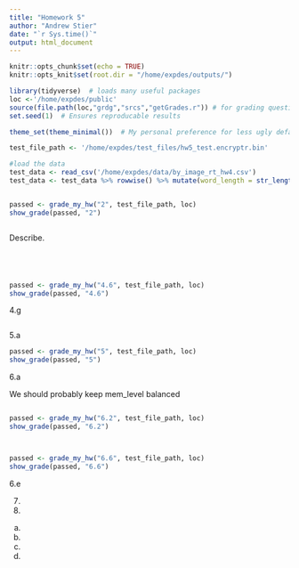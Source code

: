 ```yaml
---
title: "Homework 5"
author: "Andrew Stier"  
date: "`r Sys.time()`"
output: html_document
---
```


<!---
In order to check that all the necessary packages are installed, Click the File > New File > R Markdown button and keep all of the options as is. Save the document somewhere, and, while that new document is open, click the knit button. If a window with some plots shows up, everything is installed correctly. If RStudio prompts you to install any packages, you should install them.
-->

<!---
Please save this file as Homework5_lastname_firstname.Rmd

Be sure to update the author field in the block above.

While you are working on your homework, you can use the green arrows to run a "chunk" of code. In order to produce the final document, use the knit button. You will turn in both the Rmd file and the knitted html file, which will appear next to wherever you saved the Rmd file if there are no errors.

Beware, if you run chunks out of order or reuse variable names your code may produce different results when it is run again from top to bottom. Before you knit your document, it is a good idea to run all the chunks in order from top to bottom in a clean environment. Use the broom button in the environment pane to clear your variables and click the Session > Restart R and Run All Chunks.

If you ever want to reference the documentation about a function, go to the console below and type ?function_name. Try it now with ?read_csv.
-->

```r
knitr::opts_chunk$set(echo = TRUE)
knitr::opts_knit$set(root.dir = "/home/expdes/outputs/")

library(tidyverse)  # loads many useful packages
loc <-'/home/expdes/public'
source(file.path(loc,"grdg","srcs","getGrades.r")) # for grading questions
set.seed(1)  # Ensures reproducable results

theme_set(theme_minimal())  # My personal preference for less ugly default plots

test_file_path <- '/home/expdes/test_files/hw5_test.encryptr.bin'

```

```r
#load the data
test_data <- read_csv('/home/expdes/data/by_image_rt_hw4.csv')
test_data <- test_data %>% rowwise() %>% mutate(word_length = str_length(stim_name_clean)) %>% ungroup()
```


```r

```

```r
passed <- grade_my_hw("2", test_file_path, loc)
show_grade(passed, "2")
```


```r

```
Describe. 


```r

```

```r

```

```r


```


```r

```

```r
passed <- grade_my_hw("4.6", test_file_path, loc)
show_grade(passed, "4.6")
```

4.g


```r

```

5.a

```r
passed <- grade_my_hw("5", test_file_path, loc)
show_grade(passed, "5")
```


6.a

We should probably keep mem_level balanced

```r

```

```r
passed <- grade_my_hw("6.2", test_file_path, loc)
show_grade(passed, "6.2")
```

```r

```

```r

```


```r
passed <- grade_my_hw("6.6", test_file_path, loc)
show_grade(passed, "6.6")
```

6.e

7.

8.

a.

b.

c.

d.